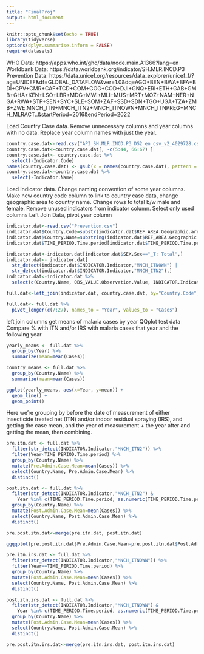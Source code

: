 ```yaml
---
title: "FinalProj"
output: html_document
---
```


```r
knitr::opts_chunk$set(echo = TRUE)
library(tidyverse)
options(dplyr.summarise.inform = FALSE)
require(datasets)

```

WHO Data: https://apps.who.int/gho/data/node.main.A1366?lang=en
Worldbank Data: https://data.worldbank.org/indicator/SH.MLR.INCD.P3
Prevention Data: https://data.unicef.org/resources/data_explorer/unicef_f/?ag=UNICEF&df=GLOBAL_DATAFLOW&ver=1.0&dq=AGO+BEN+BWA+BFA+BDI+CPV+CMR+CAF+TCD+COM+COG+COD+DJI+GNQ+ERI+ETH+GAB+GMB+GHA+KEN+LSO+LBR+MDG+MWI+MLI+MUS+MRT+MOZ+NAM+NER+NGA+RWA+STP+SEN+SYC+SLE+SOM+ZAF+SSD+SDN+TGO+UGA+TZA+ZMB+ZWE.MNCH_ITN+MNCH_ITN2+MNCH_ITNOWN+MNCH_ITNPREG+MNCH_MLRACT..&startPeriod=2016&endPeriod=2022


Load Country Case data.
Remove unnecessary columns and year columns with no data. 
Replace year column names with just the year.
```r
country.case.dat<-read.csv("API_SH.MLR.INCD.P3_DS2_en_csv_v2_4029728.csv")
country.case.dat<-country.case.dat[, -c(5:44, 66:67) ]
country.case.dat<- country.case.dat %>%
  select(-Indicator.Code)
names(country.case.dat) <- gsub(x = names(country.case.dat), pattern = "X", replacement = "")
country.case.dat<-country.case.dat %>%
  select(-Indicator.Name)
```

Load indicator data.
Change naming convention of some year columns.
Make new country code column to link to country case data, change geographic area to country name.
Change rows to total b/w male and female.
Remove unused indicators from indicator column.
Select only used columns
Left Join Data, pivot year column 
```r
indicator.dat<-read.csv("Prevention.csv")
indicator.dat$Country.Code=substr(indicator.dat$REF_AREA.Geographic.area, 1, 3)
indicator.dat$Country.Name=substring(indicator.dat$REF_AREA.Geographic.area, 6)
indicator.dat$TIME_PERIOD.Time.period[indicator.dat$TIME_PERIOD.Time.period=="2017-06"]<-"2017"

indicator.dat<-indicator.dat[indicator.dat$SEX.Sex=="_T: Total",]
indicator.dat<- indicator.dat[
  str_detect(indicator.dat$INDICATOR.Indicator,"MNCH_ITNOWN") |
  str_detect(indicator.dat$INDICATOR.Indicator,"MNCH_ITN2"),]
indicator.dat<-indicator.dat %>%
  select(c(Country.Name, OBS_VALUE.Observation.Value, INDICATOR.Indicator, Country.Code, TIME_PERIOD.Time.period))

full.dat<-left_join(indicator.dat, country.case.dat, by="Country.Code")

full.dat<- full.dat %>% 
  pivot_longer(c(7:27), names_to = "Year", values_to = "Cases")
```

left join columns
get means of malaria cases by year
QQplot
test data
Compare % with ITN and/or IRS with malaria cases that year and the following year
```r
yearly_means <- full.dat %>%
  group_by(Year) %>%
  summarize(mean=mean(Cases))

country_means <- full.dat %>%
  group_by(Country.Name) %>%
  summarize(mean=mean(Cases))

ggplot(yearly_means, aes(x=Year, y=mean)) +
  geom_line() +
  geom_point()
```


Here we're grouping by before the date of measurement of either 
 insecticide treated net (ITN) and/or indoor residual spraying (IRS), and getting the case mean,
 and the year of measurement + the year after and getting the mean, then combining. 
```r
pre.itn.dat <- full.dat %>%
  filter(str_detect(INDICATOR.Indicator,"MNCH_ITN2")) %>%
  filter(Year<TIME_PERIOD.Time.period) %>%
  group_by(Country.Name) %>%
  mutate(Pre.Admin.Case.Mean=mean(Cases)) %>%
  select(Country.Name, Pre.Admin.Case.Mean) %>%
  distinct()

post.itn.dat <- full.dat %>%
  filter(str_detect(INDICATOR.Indicator,"MNCH_ITN2") &
    Year %in% c(TIME_PERIOD.Time.period, as.numeric(TIME_PERIOD.Time.period)+1)) %>%
  group_by(Country.Name) %>%
  mutate(Post.Admin.Case.Mean=mean(Cases)) %>%
  select(Country.Name, Post.Admin.Case.Mean) %>%
  distinct()

pre.post.itn.dat<-merge(pre.itn.dat, post.itn.dat)

ggqqplot(pre.post.itn.dat$Pre.Admin.Case.Mean-pre.post.itn.dat$Post.Admin.Case.Mean)
```

```r


pre.itn.irs.dat <- full.dat %>%
  filter(str_detect(INDICATOR.Indicator,"MNCH_ITNOWN")) %>%
  filter(Year==TIME_PERIOD.Time.period) %>%
  group_by(Country.Name) %>%
  mutate(Post.Admin.Case.Mean=mean(Cases)) %>%
  select(Country.Name, Post.Admin.Case.Mean) %>%
  distinct()

post.itn.irs.dat <- full.dat %>%
  filter(str_detect(INDICATOR.Indicator,"MNCH_ITNOWN") &
    Year %in% c(TIME_PERIOD.Time.period, as.numeric(TIME_PERIOD.Time.period)+1)) %>%
  group_by(Country.Name) %>%
  mutate(Post.Admin.Case.Mean=mean(Cases)) %>%
  select(Country.Name, Post.Admin.Case.Mean) %>%
  distinct()

pre.post.itn.irs.dat<-merge(pre.itn.irs.dat, post.itn.irs.dat)
```